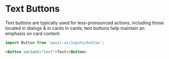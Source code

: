 
# Text Buttons

<Subtitle>
  Text buttons are typically used for less-pronounced actions, including those located in dialogs & in cards In cards, text buttons help maintain an emphasis on card content.
</Subtitle>
<Preview withSource="none">
  <Story id="components-inputs-button-example--text" />
</Preview>

```js
import Button from 'qasir-ui/inputs/button';
```

```html
<Button variant="text">Text</Button>
```
